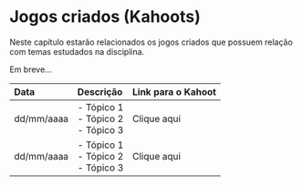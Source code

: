 # Jogos criados (Kahoots)

Neste capítulo estarão relacionados os jogos criados que possuem relação com temas estudados na disciplina.

Em breve...

|Data|Descrição|Link para o Kahoot|
|:--|:--|:--|
|dd/mm/aaaa|- Tópico 1<br>- Tópico 2<br>- Tópico 3| Clique aqui |
|dd/mm/aaaa|- Tópico 1<br>- Tópico 2<br>- Tópico 3| Clique aqui |
